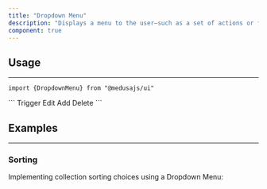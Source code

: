 ```yaml
---
title: "Dropdown Menu"
description: "Displays a menu to the user—such as a set of actions or functions—triggered by a button."
component: true
---
```


<ComponentExample name="dropdown-menu-demo" />

## Usage

---

<Snippet>```import {DropdownMenu} from "@medusajs/ui"```</Snippet>

<Snippet>
  ```
  <DropdownMenu>
    <DropdownMenu.Trigger>Trigger</DropdownMenu.Trigger>
    <DropdownMenu.Content>
      <DropdownMenu.Item>Edit</DropdownMenu.Item>
      <DropdownMenu.Item>Add</DropdownMenu.Item>
      <DropdownMenu.Item>Delete</DropdownMenu.Item>
    </DropdownMenu.Content>
  </DropdownMenu>
  ```
</Snippet>

## Examples

---

### Sorting

Implementing collection sorting choices using a Dropdown Menu:

<ComponentExample name="dropdown-menu-sorting" />
